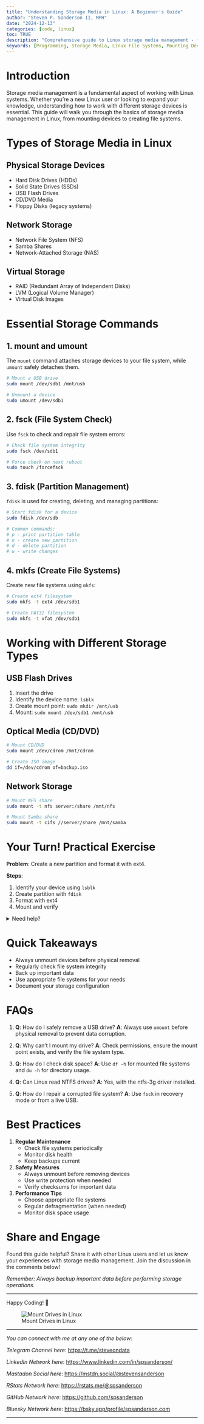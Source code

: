 ```yaml
---
title: "Understanding Storage Media in Linux: A Beginner's Guide"
author: "Steven P. Sanderson II, MPH"
date: "2024-12-13"
categories: [code, linux]
toc: TRUE
description: "Comprehensive guide to Linux storage media management - from mounting devices and creating file systems to troubleshooting issues. Perfect for beginner Linux users."
keywords: [Programming, Storage Media, Linux File Systems, Mounting Devices, File System Check, USB Drive Management, Linux Storage Management, Creating File Systems in Linux, Unmounting Storage Devices, Repairing File Systems, Formatting USB Drives, How to mount a USB drive in Linux, Steps to create a new file system in Linux, Checking and repairing file systems in Linux, Best practices for managing storage media in Linux, Troubleshooting USB drive issues in Linux]
---
```


# Introduction

Storage media management is a fundamental aspect of working with Linux systems. Whether you're a new Linux user or looking to expand your knowledge, understanding how to work with different storage devices is essential. This guide will walk you through the basics of storage media management in Linux, from mounting devices to creating file systems.

# Types of Storage Media in Linux

## Physical Storage Devices

-   Hard Disk Drives (HDDs)
-   Solid State Drives (SSDs)
-   USB Flash Drives
-   CD/DVD Media
-   Floppy Disks (legacy systems)

## Network Storage

-   Network File System (NFS)
-   Samba Shares
-   Network-Attached Storage (NAS)

## Virtual Storage

-   RAID (Redundant Array of Independent Disks)
-   LVM (Logical Volume Manager)
-   Virtual Disk Images

# Essential Storage Commands

## 1. mount and umount

The `mount` command attaches storage devices to your file system, while `umount` safely detaches them.

``` bash
# Mount a USB drive
sudo mount /dev/sdb1 /mnt/usb

# Unmount a device
sudo umount /dev/sdb1
```

## 2. fsck (File System Check)

Use `fsck` to check and repair file system errors:

``` bash
# Check file system integrity
sudo fsck /dev/sdb1

# Force check on next reboot
sudo touch /forcefsck
```

## 3. fdisk (Partition Management)

`fdisk` is used for creating, deleting, and managing partitions:

``` bash
# Start fdisk for a device
sudo fdisk /dev/sdb

# Common commands:
# p - print partition table
# n - create new partition
# d - delete partition
# w - write changes
```

## 4. mkfs (Create File Systems)

Create new file systems using `mkfs`:

``` bash
# Create ext4 filesystem
sudo mkfs -t ext4 /dev/sdb1

# Create FAT32 filesystem
sudo mkfs -t vfat /dev/sdb1
```

# Working with Different Storage Types

## USB Flash Drives

1.  Insert the drive
2.  Identify the device name: `lsblk`
3.  Create mount point: `sudo mkdir /mnt/usb`
4.  Mount: `sudo mount /dev/sdb1 /mnt/usb`

## Optical Media (CD/DVD)

``` bash
# Mount CD/DVD
sudo mount /dev/cdrom /mnt/cdrom

# Create ISO image
dd if=/dev/cdrom of=backup.iso
```

## Network Storage

``` bash
# Mount NFS share
sudo mount -t nfs server:/share /mnt/nfs

# Mount Samba share
sudo mount -t cifs //server/share /mnt/samba
```

# Your Turn! Practical Exercise

**Problem**: Create a new partition and format it with ext4.

**Steps**:

1.  Identify your device using `lsblk`
2.  Create partition with `fdisk`
3.  Format with ext4
4.  Mount and verify

<details>

<summary>Need help?</summary>

**Solution**:

``` bash
sudo fdisk /dev/sdb
# Use n for new partition
sudo mkfs.ext4 /dev/sdb1
sudo mount /dev/sdb1 /mnt/data
df -h /mnt/data
```

</details>

# Quick Takeaways

-   Always unmount devices before physical removal
-   Regularly check file system integrity
-   Back up important data
-   Use appropriate file systems for your needs
-   Document your storage configuration

# FAQs

1.  **Q**: How do I safely remove a USB drive? **A**: Always use `umount` before physical removal to prevent data corruption.

2.  **Q**: Why can't I mount my drive? **A**: Check permissions, ensure the mount point exists, and verify the file system type.

3.  **Q**: How do I check disk space? **A**: Use `df -h` for mounted file systems and `du -h` for directory usage.

4.  **Q**: Can Linux read NTFS drives? **A**: Yes, with the ntfs-3g driver installed.

5.  **Q**: How do I repair a corrupted file system? **A**: Use `fsck` in recovery mode or from a live USB.

# Best Practices

1.  **Regular Maintenance**
    -   Check file systems periodically
    -   Monitor disk health
    -   Keep backups current
2.  **Safety Measures**
    -   Always unmount before removing devices
    -   Use write protection when needed
    -   Verify checksums for important data
3.  **Performance Tips**
    -   Choose appropriate file systems
    -   Regular defragmentation (when needed)
    -   Monitor disk space usage

# Share and Engage

Found this guide helpful? Share it with other Linux users and let us know your experiences with storage media management. Join the discussion in the comments below!

*Remember: Always backup important data before performing storage operations.*

------------------------------------------------------------------------

Happy Coding! 🚀

![Mount Drives in Linux](todays_post.png)

------------------------------------------------------------------------

*You can connect with me at any one of the below*:

*Telegram Channel here*: <https://t.me/steveondata>

*LinkedIn Network here*: <https://www.linkedin.com/in/spsanderson/>

*Mastadon Social here*: [https://mstdn.social/\@stevensanderson](https://mstdn.social/@stevensanderson)

*RStats Network here*: [https://rstats.me/\@spsanderson](https://rstats.me/@spsanderson)

*GitHub Network here*: <https://github.com/spsanderson>

*Bluesky Network here*: <https://bsky.app/profile/spsanderson.com>

------------------------------------------------------------------------

```{=html}
<script src="https://giscus.app/client.js"
        data-repo="spsanderson/steveondata"
        data-repo-id="R_kgDOIIxnLw"
        data-category="Comments"
        data-category-id="DIC_kwDOIIxnL84ChTk8"
        data-mapping="url"
        data-strict="0"
        data-reactions-enabled="1"
        data-emit-metadata="0"
        data-input-position="top"
        data-theme="dark"
        data-lang="en"
        data-loading="lazy"
        crossorigin="anonymous"
        async>
</script>
```
